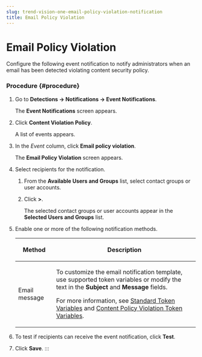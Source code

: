```yaml
---
slug: trend-vision-one-email-policy-violation-notification
title: Email Policy Violation
---
```

# Email Policy Violation

Configure the following event notification to notify administrators when an email has been detected violating content security policy.

### Procedure {#procedure}

1.  Go to **Detections → Notifications → Event Notifications**.

    The **Event Notifications** screen appears.

2.  Click **Content Violation Policy**.

    A list of events appears.

3.  In the *Event* column, click **Email policy violation**.

    The **Email Policy Violation** screen appears.

4.  Select recipients for the notification.

    1.  From the **Available Users and Groups** list, select contact groups or user accounts.

    2.  Click **\>**.

        The selected contact groups or user accounts appear in the **Selected Users and Groups** list.

5.  Enable one or more of the following notification methods.

    <table>
    <colgroup>
    <col style="width: 21%" />
    <col style="width: 79%" />
    </colgroup>
    <thead>
    <tr>
    <th><p>Method</p></th>
    <th><p>Description</p></th>
    </tr>
    </thead>
    <tbody>
    <tr>
    <td><p>Email message</p></td>
    <td><p>To customize the email notification template, use supported token variables or modify the text in the <strong>Subject</strong> and <strong>Message</strong> fields.</p>
    <p>For more information, see <a href="trend-vision-one-standard-token-variables">Standard Token Variables</a> and <a href="trend-vision-one-content-violation-token-vars">Content Policy Violation Token Variables</a>.</p></td>
    </tr>
    </tbody>
    </table>

6.  To test if recipients can receive the event notification, click **Test**.

7.  Click **Save**.
:::
